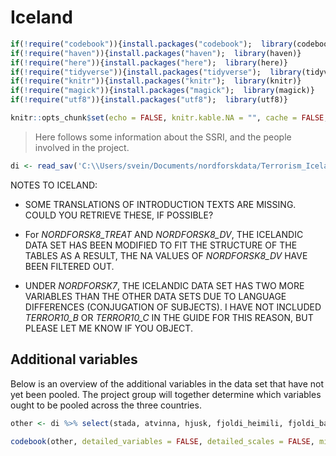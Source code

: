 # Iceland
```r
if(!require("codebook")){install.packages("codebook");  library(codebook)}
if(!require("haven")){install.packages("haven");  library(haven)}
if(!require("here")){install.packages("here");  library(here)}
if(!require("tidyverse")){install.packages("tidyverse");  library(tidyverse)}
if(!require("knitr")){install.packages("knitr");  library(knitr)}
if(!require("magick")){install.packages("magick");  library(magick)}
if(!require("utf8")){install.packages("utf8");  library(utf8)}

knitr::opts_chunk$set(echo = FALSE, knitr.kable.NA = "", cache = FALSE, message = FALSE )
```
> Here follows some information about the SSRI, and the people involved in the project.


```r
di <- read_sav('C:\\Users/svein/Documents/nordforskdata/Terrorism_Iceland.sav') 
```
NOTES TO ICELAND:

- SOME TRANSLATIONS OF INTRODUCTION TEXTS ARE MISSING.
COULD YOU RETRIEVE THESE, IF POSSIBLE?

- For *NORDFORSK8_TREAT* AND *NORDFORSK8_DV*, THE ICELANDIC DATA SET HAS BEEN MODIFIED TO FIT THE STRUCTURE OF THE TABLES
AS A RESULT, THE NA VALUES OF *NORDFORSK8_DV* HAVE BEEN FILTERED OUT. 

- UNDER *NORDFORSK7*, THE ICELANDIC DATA SET HAS TWO MORE VARIABLES THAN THE OTHER DATA SETS DUE TO LANGUAGE DIFFERENCES (CONJUGATION OF SUBJECTS). 
I HAVE NOT INCLUDED *TERROR10_B* OR *TERROR10_C* IN THE GUIDE FOR THIS REASON, BUT PLEASE LET ME KNOW IF YOU OBJECT.

## Additional variables 

Below is an overview of the additional variables in the data set that have not yet been pooled. 
The project group will together determine which variables ought to be pooled across the three countries.

```r

other <- di %>% select(stada, atvinna, hjusk, fjoldi_heimili, fjoldi_barna, e_tekjur_lokad, h_tekjur_lokad)

codebook(other, detailed_variables = FALSE, detailed_scales = FALSE, missingness_report = FALSE)

```
